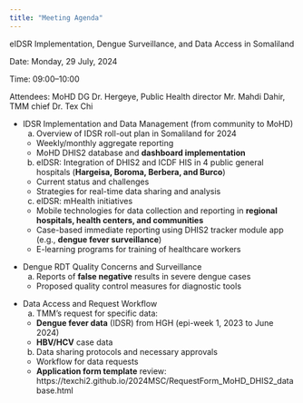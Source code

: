 ```yaml
---
title: "Meeting Agenda"
---
```


eIDSR Implementation, Dengue Surveillance, and Data Access in Somaliland

Date: Monday, 29 July, 2024

Time: 09:00–10:00

Attendees: MoHD DG Dr. Hergeye, Public Health director Mr. Mahdi Dahir, TMM chief Dr. Tex Chi 

- IDSR Implementation and Data Management (from community to MoHD)
  a. Overview of IDSR roll-out plan in Somaliland for 2024
    - Weekly/monthly aggregate reporting
    - MoHD DHIS2 database and **dashboard implementation**

  b. eIDSR: Integration of DHIS2 and ICDF HIS in 4 public general hospitals (**Hargeisa, Boroma, Berbera, and Burco**)
    - Current status and challenges
    - Strategies for real-time data sharing and analysis

  c. eIDSR: mHealth initiatives
    - Mobile technologies for data collection and reporting in **regional hospitals, health centers, and communities**
    - Case-based immediate reporting using DHIS2 tracker module app (e.g., **dengue fever surveillance**)
    - E-learning programs for training of healthcare workers

<!-- -->

- Dengue RDT Quality Concerns and Surveillance
  a. Reports of **false negative** results in severe dengue cases
    - Proposed quality control measures for diagnostic tools

<!--  b. Differential diagnosis challenges (Arbovirus: dengue, chikungunya, Zika)
    - Impact on patient outcomes and surveillance data quality
    - Strategies for comprehensive arboviral surveillance
-->

- Data Access and Request Workflow
  a. TMM's request for specific data:
    - **Dengue fever data** (IDSR) from HGH (epi-week 1, 2023 to June 2024)
    - **HBV/HCV** case data
  b. Data sharing protocols and necessary approvals
    - Workflow for data requests
    - **Application form template** review: https://texchi2.github.io/2024MSC/RequestForm_MoHD_DHIS2_database.html



